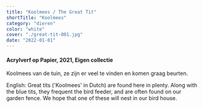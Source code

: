 ```yaml
---
title: "Koolmees / The Great Tit"
shortTitle: "Koolmees"
category: "dieren"
color: "white"
cover: "./great-tit-001.jpg"
date: "2022-01-01"
---
```

    
#### Acrylverf op Papier, 2021, Eigen collectie
Koolmees van de tuin, ze zijn er veel te vinden en komen graag beurten.


English: Great tits ('Koolmees' in Dutch) are found here in plenty. Along with the blue tits, they frequent the bird feeder, and are often found on our garden fence. We hope that one of these will nest in our bird house.